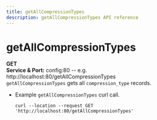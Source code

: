 ```yaml
---
title: getAllCompressionTypes
description: getAllCompressionTypes API reference
---
```


# getAllCompressionTypes
**GET**  
**Service & Port:** config:80 -- e.g. http://localhost:80/getAllCompressionTypes  
`getAllCompressionTypes` gets all `compression_type` records.
  * Example `getAllCompressionTypes` curl call.  
    ```
    curl --location --request GET 'http://localhost:80/getAllCompressionTypes'
    ```
